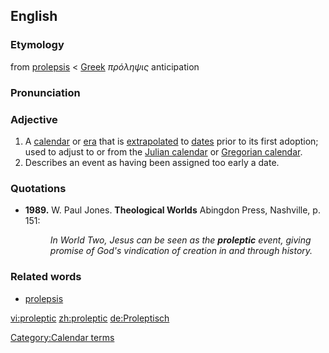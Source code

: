 ==English==

===Etymology===
from [[prolepsis]] < [[Greek]] ''πρόληψις'' anticipation

===Pronunciation===
{{IPA|/pɹoʊˈlɛptɪk/}}

===Adjective===
{{en-adj}}

#A  [[calendar]] or [[era]] that is [[extrapolated]] to [[dates]] prior to its first adoption; used to adjust to or from the [[Julian calendar]] or [[Gregorian calendar]].  
# Describes an event as having been assigned too early a date.

===Quotations===
*'''1989.''' W. Paul Jones. '''Theological Worlds''' Abingdon Press, Nashville, p. 151: 
*:''In World Two, Jesus can be seen as the '''proleptic''' event, giving promise of God's vindication of creation in and through history.''

===Related words===
*[[prolepsis]]

[[Category:Calendar terms]]

[[vi:proleptic]]
[[zh:proleptic]]
[[de:Proleptisch]]